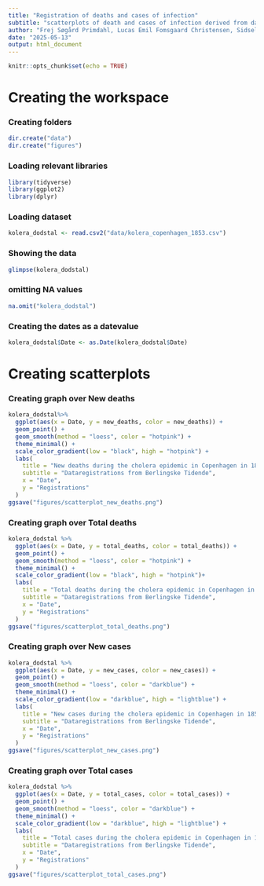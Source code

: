 ```yaml
---
title: "Registration of deaths and cases of infection"
subtitle: "scatterplots of death and cases of infection derived from data registered in Berlingske Tidende"
author: "Frej Søgård Primdahl, Lucas Emil Fomsgaard Christensen, Sidsel Skovhus Andersen and Stine Telling"
date: "2025-05-13"
output: html_document
---
```



```r
knitr::opts_chunk$set(echo = TRUE)
```

# Creating the workspace

### Creating folders
```r
dir.create("data")
dir.create("figures")
```

### Loading relevant libraries
```r
library(tidyverse)
library(ggplot2)
library(dplyr)
```

### Loading dataset
```r
kolera_dodstal <- read.csv2("data/kolera_copenhagen_1853.csv") 
```

### Showing the data
```r
glimpse(kolera_dodstal)
```

### omitting NA values
```r
na.omit("kolera_dodstal")
```

### Creating the dates as a datevalue
```r
kolera_dodstal$Date <- as.Date(kolera_dodstal$Date)
```

# Creating scatterplots

### Creating graph over New deaths
```r
kolera_dodstal%>%
  ggplot(aes(x = Date, y = new_deaths, color = new_deaths)) + 
  geom_point() +
  geom_smooth(method = "loess", color = "hotpink") +
  theme_minimal() +
  scale_color_gradient(low = "black", high = "hotpink") +
  labs(
    title = "New deaths during the cholera epidemic in Copenhagen in 1853",
    subtitle = "Dataregistrations from Berlingske Tidende",
    x = "Date",
    y = "Registrations"
  )
ggsave("figures/scatterplot_new_deaths.png")
```

### Creating graph over Total deaths
```r
kolera_dodstal %>%
  ggplot(aes(x = Date, y = total_deaths, color = total_deaths)) + 
  geom_point() +
  geom_smooth(method = "loess", color = "hotpink") +
  theme_minimal() +
  scale_color_gradient(low = "black", high = "hotpink")+
  labs(
    title = "Total deaths during the cholera epidemic in Copenhagen in 1853",
    subtitle = "Dataregistrations from Berlingske Tidende",
    x = "Date",
    y = "Registrations"
  )
ggsave("figures/scatterplot_total_deaths.png")
```

### Creating graph over New cases
```r
kolera_dodstal %>%
  ggplot(aes(x = Date, y = new_cases, color = new_cases)) + 
  geom_point() +
  geom_smooth(method = "loess", color = "darkblue") +
  theme_minimal() +
  scale_color_gradient(low = "darkblue", high = "lightblue") +
  labs(
    title = "New cases during the cholera epidemic in Copenhagen in 1853",
    subtitle = "Dataregistrations from Berlingske Tidende",
    x = "Date",
    y = "Registrations"
  )
ggsave("figures/scatterplot_new_cases.png")
```

### Creating graph over Total cases
```r
kolera_dodstal %>%
  ggplot(aes(x = Date, y = total_cases, color = total_cases)) + 
  geom_point() +
  geom_smooth(method = "loess", color = "darkblue") +
  theme_minimal() +
  scale_color_gradient(low = "darkblue", high = "lightblue") +
  labs(
    title = "Total cases during the cholera epidemic in Copenhagen in 1853",
    subtitle = "Dataregistrations from Berlingske Tidende",
    x = "Date",
    y = "Registrations"
  )
ggsave("figures/scatterplot_total_cases.png")
```
